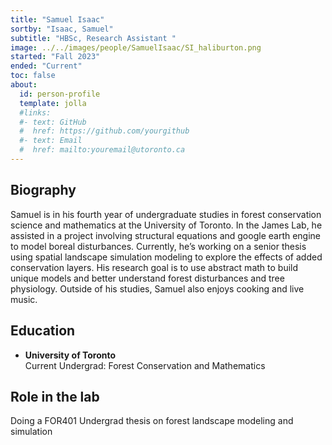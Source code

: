 ```yaml
---
title: "Samuel Isaac"
sortby: "Isaac, Samuel"
subtitle: "HBSc, Research Assistant "
image: ../../images/people/SamuelIsaac/SI_haliburton.png
started: "Fall 2023"
ended: "Current"
toc: false
about:
  id: person-profile
  template: jolla
  #links:
  #- text: GitHub
  #  href: https://github.com/yourgithub
  #- text: Email
  #  href: mailto:youremail@utoronto.ca
---
```


::: {#person-profile}
:::
## Biography

Samuel is in his fourth year of undergraduate studies in forest conservation science and mathematics at the University of Toronto. In the James Lab, he assisted in a project involving structural equations and google earth engine to model boreal disturbances. Currently, he's working on a senior thesis using spatial landscape simulation modeling to explore the effects of added conservation layers. His research goal is to use abstract math to build unique models and better understand forest disturbances and tree physiology. Outside of his studies, Samuel also enjoys cooking and live music.

## Education

-   **University of Toronto**<br /> Current Undergrad: Forest Conservation and Mathematics

## Role in the lab

Doing a FOR401 Undergrad thesis on forest landscape modeling and simulation
